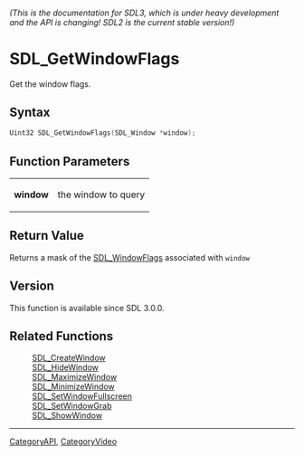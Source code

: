 ====== (This is the documentation for SDL3, which is under heavy development and the API is changing! SDL2 is the current stable version!) ======
= SDL_GetWindowFlags =

Get the window flags.

== Syntax ==

<syntaxhighlight lang='c'>
Uint32 SDL_GetWindowFlags(SDL_Window *window);
</syntaxhighlight>

== Function Parameters ==

{|
|'''window'''
|the window to query
|}

== Return Value ==

Returns a mask of the [[SDL_WindowFlags]] associated with
<code>window</code>

== Version ==

This function is available since SDL 3.0.0.

== Related Functions ==

:[[SDL_CreateWindow]]
:[[SDL_HideWindow]]
:[[SDL_MaximizeWindow]]
:[[SDL_MinimizeWindow]]
:[[SDL_SetWindowFullscreen]]
:[[SDL_SetWindowGrab]]
:[[SDL_ShowWindow]]

----
[[CategoryAPI]], [[CategoryVideo]]


